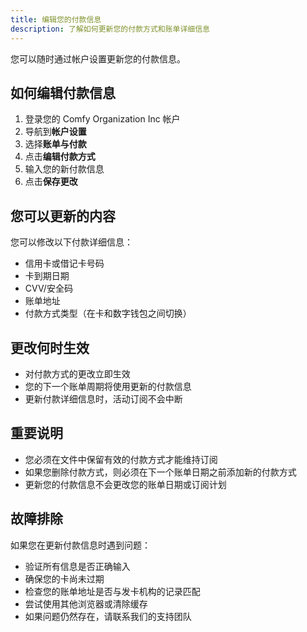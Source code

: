 ```yaml
---
title: 编辑您的付款信息
description: 了解如何更新您的付款方式和账单详细信息
---
```


您可以随时通过帐户设置更新您的付款信息。

## 如何编辑付款信息

1. 登录您的 Comfy Organization Inc 帐户
2. 导航到**帐户设置**
3. 选择**账单与付款**
4. 点击**编辑付款方式**
5. 输入您的新付款信息
6. 点击**保存更改**

## 您可以更新的内容

您可以修改以下付款详细信息：

- 信用卡或借记卡号码
- 卡到期日期
- CVV/安全码
- 账单地址
- 付款方式类型（在卡和数字钱包之间切换）

## 更改何时生效

- 对付款方式的更改立即生效
- 您的下一个账单周期将使用更新的付款信息
- 更新付款详细信息时，活动订阅不会中断

## 重要说明

- 您必须在文件中保留有效的付款方式才能维持订阅
- 如果您删除付款方式，则必须在下一个账单日期之前添加新的付款方式
- 更新您的付款信息不会更改您的账单日期或订阅计划

## 故障排除

如果您在更新付款信息时遇到问题：

- 验证所有信息是否正确输入
- 确保您的卡尚未过期
- 检查您的账单地址是否与发卡机构的记录匹配
- 尝试使用其他浏览器或清除缓存
- 如果问题仍然存在，请联系我们的支持团队
